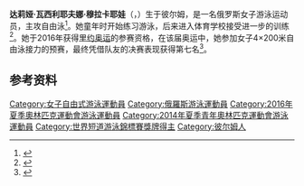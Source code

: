 {{Expand language|1=ru|time=2020-07-22T08:53:05+00:00}}
{{NoteTA|G1=Aquatics}}
{{Infobox swimmer
| name           = 达莉娅·穆拉卡耶娃
| image          = 
| caption        = 
| fullname       = 
| nationality    = {{RUS}}
| strokes        = [[自由泳|自由泳]]
| club           = 
| birth_date     = {{birth date and age|1998|6|18|df=yes}}
| birth_place    = {{RUS}}[[彼爾姆邊疆區|彼爾姆邊疆區]][[彼尔姆|彼尔姆]]
| death_date     = 
| death_place    = 
| height         = 
| weight         = 
| medaltemplates = 
{{MedalSport|女子[[游泳|游泳]]}}
{{MedalCountry|{{RUS}}}}
{{MedalCompetition|[[世界短池游泳锦标赛|世界短池游泳锦标赛]]}}
{{MedalBronze|[[2016年世界短道游泳錦標賽|2016 温莎]]|4×200米自由泳接力}}
{{MedalCompetition|[[青年奥林匹克运动会|青年奥林匹克运动会]]}}
{{MedalSilver|[[2014年夏季青年奥林匹克运动会|2014 南京]]|[[2014年夏季青年奥林匹克运动会游泳比赛|4×100米自由泳接力]]}}
{{MedalCompetition|[[世界青年游泳锦标赛|世界青年游泳锦标赛]]}}
{{MedalSilver|[[2015年世界青年游泳锦标赛|2015 新加坡]]|4×100米自由泳接力}}
{{MedalBronze|2015 新加坡|4×200米自由泳接力}}
{{MedalCompetition|欧洲青年游泳锦标赛}}
{{MedalGold|2014 多德雷赫特|4×100米自由泳接力}}
{{MedalGold|2014 多德雷赫特|4×200米自由泳接力}}
{{MedalSilver|2014 多德雷赫特|200米自由泳}}
{{MedalBronze|2014 多德雷赫特|400米自由泳}}
| show-medals    = 
}}

'''达莉娅·瓦西利耶夫娜·穆拉卡耶娃'''（{{lang-ru|Дарья Васильевна Муллакаева}}，{{bd|1998年|6月18日||}}）生于彼尔姆，是一名俄罗斯女子游泳运动员，主攻自由泳<ref>{{cite web|url=https://www.sports-reference.com/olympics/athletes/mu/darya-mullakayeva-1.html|title=Darya Mullakayeva|work=Sport Reference|accessdate=2020-07-22|archiveurl=https://web.archive.org/web/20200114093647/https://www.sports-reference.com/olympics/athletes/mu/darya-mullakayeva-1.html|archivedate=2020-01-14}}</ref>。她童年时开始练习游泳，后来进入体育学校接受进一步的训练<ref>{{cite web|url=https://www.perm.kp.ru/daily/26564.4/3580093/|script-title=ru:Болеем в Рио за наших пермяков|website=prem.kp.ru|date=2016-08-04|accessdate=2020-07-22|archiveurl=https://archive.today/20200722080935/https://www.perm.kp.ru/daily/26564.4/3580093/|archivedate=2020-07-22|dead-url=no}}</ref>。她于2016年获得[[2016年夏季奥林匹克运动会|里约奥运]]的参赛资格，在该届奥运中，她参加女子4×200米自由泳接力的预赛，最终凭借队友的决赛表现获得第七名<ref>{{cite web|url=https://www.perm.kp.ru/daily/26571.7/3586618/|script-title=ru:Пермская спортсменка, вернувшись с Олимпиады в Рио: «Нас пугали невыносимыми условиями»|website=prem.kp.ru|date=2016-08-20|accessdate=2020-07-22|archiveurl=https://web.archive.org/web/20160826145153/http://www.perm.kp.ru/daily/26571.7/3586618|archivedate=2016-08-26}}</ref>。

==参考资料==
{{reflist}}
{{Authority control}}
{{DEFAULTSORT:Mullakaeva, Daria}}
[[Category:女子自由式游泳運動員|Category:女子自由式游泳運動員]]
[[Category:俄羅斯游泳運動員|Category:俄羅斯游泳運動員]]
[[Category:2016年夏季奧林匹克運動會游泳運動員|Category:2016年夏季奧林匹克運動會游泳運動員]]
[[Category:2014年夏季青年奧林匹克運動會游泳運動員|Category:2014年夏季青年奧林匹克運動會游泳運動員]]
[[Category:世界短道游泳錦標賽獎牌得主|Category:世界短道游泳錦標賽獎牌得主]]
[[Category:彼尔姆人|Category:彼尔姆人]]